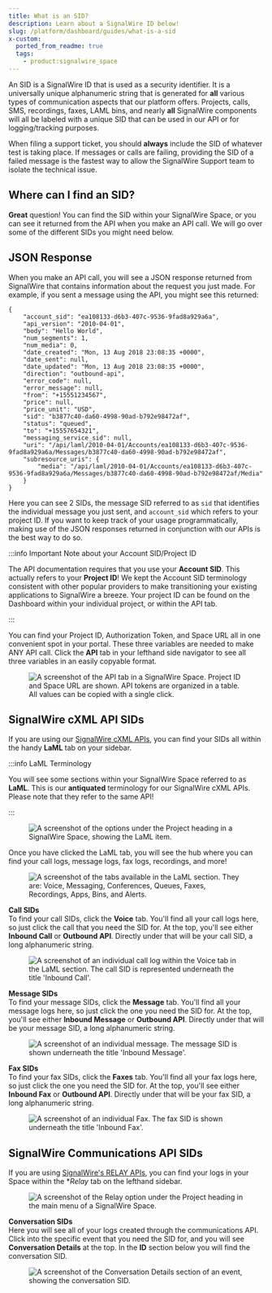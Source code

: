 ```yaml
---
title: What is an SID?
description: Learn about a SignalWire ID below!
slug: /platform/dashboard/guides/what-is-a-sid
x-custom:
  ported_from_readme: true
  tags:
    - product:signalwire_space
---
```



An SID is a SignalWire ID that is used as a security identifier. 
It is a universally unique alphanumeric string that is generated for **all** various types of communication aspects that our platform offers. 
Projects, calls, SMS, recordings, faxes, LAML bins, and nearly **all** SignalWire components will all be labeled with a unique SID that can be used in our API or for logging/tracking purposes. 

When filing a support ticket, you should **always** include the SID of whatever test is taking place. If messages or calls are failing, providing the SID of a failed message is the fastest way to allow the SignalWire Support team to isolate the technical issue.

Where can I find an SID?
-----------------------

**Great** question! 
You can find the SID within your SignalWire Space, or you can see it returned from the API when you make an API call. 
We will go over some of the different SIDs you might need below. 

JSON Response
-------------

When you make an API call, you will see a JSON response returned from SignalWire that contains information about the request you just made. 
For example, if you sent a message using the API, you might see this returned:

```text JSON
{
    "account_sid": "ea108133-d6b3-407c-9536-9fad8a929a6a",
    "api_version": "2010-04-01",
    "body": "Hello World",
    "num_segments": 1,
    "num_media": 0,
    "date_created": "Mon, 13 Aug 2018 23:08:35 +0000",
    "date_sent": null,
    "date_updated": "Mon, 13 Aug 2018 23:08:35 +0000",
    "direction": "outbound-api",
    "error_code": null,
    "error_message": null,
    "from": "+15551234567",
    "price": null,
    "price_unit": "USD",
    "sid": "b3877c40-da60-4998-90ad-b792e98472af",
    "status": "queued",
    "to": "+15557654321",
    "messaging_service_sid": null,
    "uri": "/api/laml/2010-04-01/Accounts/ea108133-d6b3-407c-9536-9fad8a929a6a/Messages/b3877c40-da60-4998-90ad-b792e98472af",
    "subresource_uris": {
        "media": "/api/laml/2010-04-01/Accounts/ea108133-d6b3-407c-9536-9fad8a929a6a/Messages/b3877c40-da60-4998-90ad-b792e98472af/Media"
    }
}
```

Here you can see 2 SIDs, the message SID referred to as `sid` that identifies the individual message you just sent, and `account_sid` which refers to your project ID.
If you want to keep track of your usage programmatically, making use of the JSON responses returned in conjunction with our APIs is the best way to do so. 


:::info Important Note about your Account SID/Project ID

The API documentation requires that you use your **Account SID**. 
This actually refers to your **Project ID**! 
We kept the Account SID terminology consistent with other popular providers to make transitioning your existing applications to SignalWire a breeze.
Your project ID can be found on the Dashboard within your individual project, or within the API tab.

:::

You can find your Project ID, Authorization Token, and Space URL all in one convenient spot in your portal.
These three variables are needed to make ANY API call. 
Click the **API** tab in your lefthand side navigator to see all three variables in an easily copyable format.

<figure>
  <img 
    className="img-800" 
    src={require("./d8b0e70-Screen_Shot_2021-07-15_at_5.30.04_PM.webP").default} 
    alt="A screenshot of the API tab in a SignalWire Space. Project ID and Space URL are shown. API tokens are organized in a table. All values can be copied with a single click."
  />
</figure>

SignalWire cXML API SIDs
---------------------------------

If you are using our [SignalWire cXML APIs](/compatibility-api), you can find your SIDs all within the handy **LaML** tab on your sidebar.


:::info LaML Terminology

You will see some sections within your SignalWire Space referred to as **LaML**. 
This is our **antiquated** terminology for our SignalWire cXML APIs.
Please note that they refer to the same API!

:::

<figure>
  <img className="img-800" src={require("./1354d1c-Screen_Shot_2021-07-15_at_5.39.50_PM.webP").default} alt="A screenshot of the options under the Project heading in a SignalWire Space, showing the LaML item." />
</figure>

Once you have clicked the LaML tab, you will see the hub where you can find your call logs, message logs, fax logs, recordings, and more!

<figure>
  <img className="img-800" src={require("./df9b359-Screen_Shot_2021-07-15_at_5.40.25_PM.webP").default} alt="A screenshot of the tabs available in the LaML section. They are: Voice, Messaging, Conferences, Queues, Faxes, Recordings, Apps, Bins, and Alerts." />
</figure>

**Call SIDs**  
To find your call SIDs, click the **Voice** tab. 
You'll find all your call logs here, so just click the call that you need the SID for. 
At the top, you'll see either **Inbound Call** or **Outbound API**. 
Directly under that will be your call SID, a long alphanumeric string.

<figure>
  <img className="img-800" src={require("./216acaf-Screen_Shot_2021-07-15_at_5.29.00_PM.webP").default} alt="A screenshot of an individual call log within the Voice tab in the LaML section. The call SID is represented underneath the title 'Inbound Call'." />
</figure>

**Message SIDs**  
To find your message SIDs, click the **Message** tab. 
You'll find all your message logs here, so just click the one you need the SID for. 
At the top, you'll see either **Inbound Message** or **Outbound API**. 
Directly under that will be your message SID, a long alphanumeric string.

<figure>
  <img className="img-800" src={require("./0555e34-Screen_Shot_2021-07-15_at_5.28.54_PM.webP").default} alt="A screenshot of an individual message. The message SID is shown underneath the title 'Inbound Message'." />
</figure>

**Fax SIDs**  
To find your fax SIDs, click the **Faxes** tab. 
You'll find all your fax logs here, so just click the one you need the SID for. 
At the top, you'll see either **Inbound Fax** or **Outbound API**. 
Directly under that will be your fax SID, a long alphanumeric string.

<figure>
  <img className="img-800" src={require("./5179eac-Screen_Shot_2021-07-15_at_5.28.48_PM.webP").default} alt="A screenshot of an individual Fax. The fax SID is shown underneath the title 'Inbound Fax'." />
</figure>

SignalWire Communications API SIDs
----------------------------------

If you are using [SignalWire's RELAY APIs](/rest), you can find your logs in your Space within the \*_Relay_ tab on the lefthand sidebar.

<figure>
  <img className="img-800" src={require("./97b8731-Screen_Shot_2021-07-15_at_6.30.37_PM.webP").default} alt="A screenshot of the Relay option under the Project heading in the main menu of a SignalWire Space." />
</figure>

**Conversation SIDs**  
Here you will see all of your logs created through the communications API.
Click into the specific event that you need the SID for, and you will see **Conversation Details** at the top. 
In the **ID** section below you will find the conversation SID.

<figure>
  <img className="img-800" src={require("./253b6fe-Screen_Shot_2021-07-15_at_5.29.13_PM.webP").default} alt="A screenshot of the Conversation Details section of an event, showing the conversation SID. " />
</figure>
